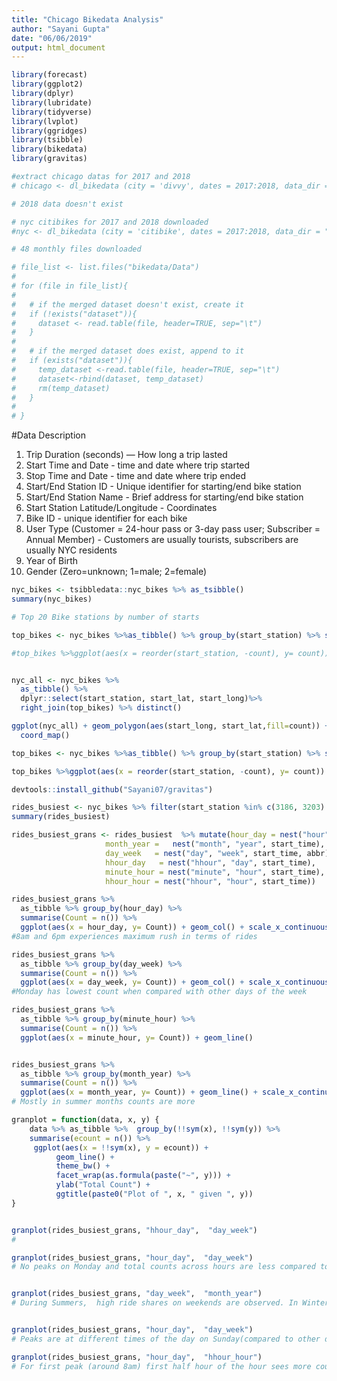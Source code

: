 ```yaml
---
title: "Chicago Bikedata Analysis"
author: "Sayani Gupta"
date: "06/06/2019"
output: html_document
---
```


```r
library(forecast)
library(ggplot2)
library(dplyr)
library(lubridate)
library(tidyverse)
library(lvplot)
library(ggridges)
library(tsibble)
library(bikedata)
library(gravitas)
```

```r
#extract chicago datas for 2017 and 2018
# chicago <- dl_bikedata (city = 'divvy', dates = 2017:2018, data_dir = "bikedata/Data", quiet = TRUE)

# 2018 data doesn't exist

# nyc citibikes for 2017 and 2018 downloaded
#nyc <- dl_bikedata (city = 'citibike', dates = 2017:2018, data_dir = "bikedata/Data", quiet = TRUE)

# 48 monthly files downloaded

# file_list <- list.files("bikedata/Data")
# 
# for (file in file_list){
#        
#   # if the merged dataset doesn't exist, create it
#   if (!exists("dataset")){
#     dataset <- read.table(file, header=TRUE, sep="\t")
#   }
#    
#   # if the merged dataset does exist, append to it
#   if (exists("dataset")){
#     temp_dataset <-read.table(file, header=TRUE, sep="\t")
#     dataset<-rbind(dataset, temp_dataset)
#     rm(temp_dataset)
#   }
#  
# }


```

#Data Description

1. Trip Duration (seconds) — How long a trip lasted
2. Start Time and Date - time and date where trip started
3. Stop Time and Date -  time and date where trip ended
4. Start/End Station ID  -  Unique identifier for starting/end bike station
5. Start/End Station Name - Brief address for starting/end bike station
6. Start Station Latitude/Longitude - Coordinates
7. Bike ID - unique identifier for each bike
8. User Type (Customer = 24-hour pass or 3-day pass user;  Subscriber = Annual Member) - Customers are usually tourists, subscribers are usually NYC residents
9. Year of Birth
10. Gender (Zero=unknown; 1=male; 2=female) 


```r

nyc_bikes <- tsibbledata::nyc_bikes %>% as_tsibble()
summary(nyc_bikes)

# Top 20 Bike stations by number of starts

top_bikes <- nyc_bikes %>%as_tibble() %>% group_by(start_station) %>% summarise(count = n()) %>% arrange(-count)

#top_bikes %>%ggplot(aes(x = reorder(start_station, -count), y= count)) + geom_bar(stat="identity")


nyc_all <- nyc_bikes %>%
  as_tibble() %>% 
  dplyr::select(start_station, start_lat, start_long)%>%
  right_join(top_bikes) %>% distinct()

ggplot(nyc_all) + geom_polygon(aes(start_long, start_lat,fill=count)) + scale_fill_continuous(type="gradient") + 
  coord_map()
```


```r
top_bikes <- nyc_bikes %>%as_tibble() %>% group_by(start_station) %>% summarise(count = n()) %>% arrange(-count) %>% slice(1:20)

top_bikes %>%ggplot(aes(x = reorder(start_station, -count), y= count)) + geom_bar(stat="identity")

```


```r

devtools::install_github("Sayani07/gravitas")

rides_busiest <- nyc_bikes %>% filter(start_station %in% c(3186, 3203)|end_station %in% c(3186, 3203))
summary(rides_busiest)

rides_busiest_grans <- rides_busiest  %>% mutate(hour_day = nest("hour", "day", start_time),
                     month_year =   nest("month", "year", start_time),
                     day_week   = nest("day", "week", start_time, abbr),
                     hhour_day   = nest("hhour", "day", start_time),
                     minute_hour = nest("minute", "hour", start_time),
                     hhour_hour = nest("hhour", "hour", start_time))

rides_busiest_grans %>% 
  as_tibble %>% group_by(hour_day) %>%
  summarise(Count = n()) %>% 
  ggplot(aes(x = hour_day, y= Count)) + geom_col() + scale_x_continuous(breaks = seq(0, 23, 1))
#8am and 6pm experiences maximum rush in terms of rides

rides_busiest_grans %>% 
  as_tibble %>% group_by(day_week) %>%
  summarise(Count = n()) %>% 
  ggplot(aes(x = day_week, y= Count)) + geom_col() + scale_x_continuous(breaks = seq(1, 7, 1))
#Monday has lowest count when compared with other days of the week

rides_busiest_grans %>% 
  as_tibble %>% group_by(minute_hour) %>%
  summarise(Count = n()) %>% 
  ggplot(aes(x = minute_hour, y= Count)) + geom_line() 


rides_busiest_grans %>% 
  as_tibble %>% group_by(month_year) %>%
  summarise(Count = n()) %>% 
  ggplot(aes(x = month_year, y= Count)) + geom_line() + scale_x_continuous(breaks = seq(1,12,1))
# Mostly in summer months counts are more

granplot = function(data, x, y) {
    data %>% as_tibble %>%  group_by(!!sym(x), !!sym(y)) %>% 
    summarise(ecount = n()) %>% 
     ggplot(aes(x = !!sym(x), y = ecount)) +
          geom_line() +
          theme_bw() + 
          facet_wrap(as.formula(paste("~", y))) + 
          ylab("Total Count") + 
          ggtitle(paste0("Plot of ", x, " given ", y))
}


granplot(rides_busiest_grans, "hhour_day",  "day_week")
#

granplot(rides_busiest_grans, "hour_day",  "day_week")
# No peaks on Monday and total counts across hours are less compared to other days


granplot(rides_busiest_grans, "day_week",  "month_year")
# During Summers,  high ride shares on weekends are observed. In Winters (Nov - February), counts are much less for all days of the week


granplot(rides_busiest_grans, "hour_day",  "day_week")
# Peaks are at different times of the day on Sunday(compared to other days), also there are more than 2 peaks

granplot(rides_busiest_grans, "hour_day",  "hhour_hour")
# For first peak (around 8am) first half hour of the hour sees more count, while during the evening peak, later half hour sees more count.
```

```r

```

